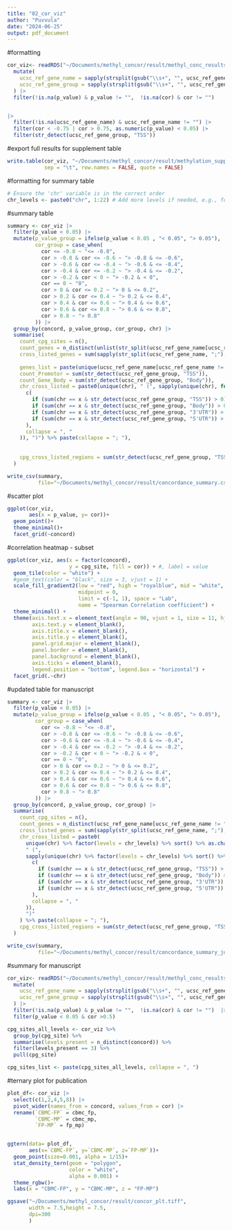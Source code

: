 ```yaml
---
title: "02_cor_viz"
author: "Puvvula"
date: "2024-06-25"
output: pdf_document
---
```


#formatting
```r
cor_viz<- readRDS("~/Documents/methyl_concor/result/methyl_conc_results.rds") |>
  mutate(
    ucsc_ref_gene_name = sapply(strsplit(gsub("\\s+", "", ucsc_ref_gene_name), ";"), function(x) paste(unique(x), collapse = "; ")),
    ucsc_ref_gene_group = sapply(strsplit(gsub("\\s+", "", ucsc_ref_gene_group), ";"), function(x) paste(unique(x), collapse = "; "))
  ) |>
  filter(!is.na(p_value) & p_value != "",  !is.na(cor) & cor != "") 


|>
  filter(!is.na(ucsc_ref_gene_name) & ucsc_ref_gene_name != "") |>
  filter(cor < -0.75 | cor > 0.75, as.numeric(p_value) < 0.05) |>
  filter(str_detect(ucsc_ref_gene_group, "TSS"))
```

#export full results for supplement table
```r
write.table(cor_viz, "~/Documents/methyl_concor/result/methylation_suppl.txt", 
            sep = "\t", row.names = FALSE, quote = FALSE)
```


#formatting for summary table
```r
# Ensure the 'chr' variable is in the correct order
chr_levels <- paste0("chr", 1:22) # Add more levels if needed, e.g., for chrX, chrY
```


#summary table
```r
summary <- cor_viz |>
  filter(p_value < 0.05) |>
  mutate(p_value_group = ifelse(p_value < 0.05 , "< 0.05", "> 0.05"),
         cor_group = case_when(
           cor <= -0.8 ~ "<= -0.8",
           cor > -0.8 & cor <= -0.6 ~ "> -0.8 & <= -0.6",
           cor > -0.6 & cor <= -0.4 ~ "> -0.6 & <= -0.4",
           cor > -0.4 & cor <= -0.2 ~ "> -0.4 & <= -0.2",
           cor > -0.2 & cor < 0 ~ "> -0.2 & < 0",
           cor == 0 ~ "0",
           cor > 0 & cor <= 0.2 ~ "> 0 & <= 0.2",
           cor > 0.2 & cor <= 0.4 ~ "> 0.2 & <= 0.4",
           cor > 0.4 & cor <= 0.6 ~ "> 0.4 & <= 0.6",
           cor > 0.6 & cor <= 0.8 ~ "> 0.6 & <= 0.8",
           cor > 0.8 ~ "> 0.8"
         )) |>
  group_by(concord, p_value_group, cor_group, chr) |>
  summarise(
    count_cpg_sites = n(),
    count_genes = n_distinct(unlist(str_split(ucsc_ref_gene_name[ucsc_ref_gene_name != ""], ";"))),
    cross_listed_genes = sum(sapply(str_split(ucsc_ref_gene_name, ";"), function(x) length(unique(x)) > 1 && length(unique(x)) == length(x))),
    
    genes_list = paste(unique(ucsc_ref_gene_name[ucsc_ref_gene_name != ""]), collapse = ";"),
    count_Promotor = sum(str_detect(ucsc_ref_gene_group, "TSS")),
    count_Gene_Body = sum(str_detect(ucsc_ref_gene_group, "Body")),
    chr_cross_listed = paste0(unique(chr), " (", sapply(unique(chr), function(x) paste(
      c(
        if (sum(chr == x & str_detect(ucsc_ref_gene_group, "TSS")) > 0) paste0("TSS: ", sum(chr == x & str_detect(ucsc_ref_gene_group, "TSS"))),
        if (sum(chr == x & str_detect(ucsc_ref_gene_group, "Body")) > 0) paste0("Body: ", sum(chr == x & str_detect(ucsc_ref_gene_group, "Body"))),
        if (sum(chr == x & str_detect(ucsc_ref_gene_group, "3'UTR")) > 0) paste0("3UTR: ", sum(chr == x & str_detect(ucsc_ref_gene_group, "3'UTR"))),
        if (sum(chr == x & str_detect(ucsc_ref_gene_group, "5'UTR")) > 0) paste0("5UTR: ", sum(chr == x & str_detect(ucsc_ref_gene_group, "5'UTR")))
      ),
      collapse = ", "
    )), ")") %>% paste(collapse = "; "),
    
    
    cpg_cross_listed_regions = sum(str_detect(ucsc_ref_gene_group, "TSS") + str_detect(ucsc_ref_gene_group, "Body") + str_detect(ucsc_ref_gene_group, "3'UTR") + str_detect(ucsc_ref_gene_group, "5'UTR") > 1)
  )

write_csv(summary,
          file="~/Documents/methyl_concor/result/concordance_summary.csv")
```


#scatter plot
```r
ggplot(cor_viz,
       aes(x = p_value, y= cor))+
  geom_point()+
  theme_minimal()+
  facet_grid(~concord)
```

#correlation heatmap - subset
```r
ggplot(cor_viz, aes(x = factor(concord), 
                    y = cpg_site, fill = cor)) + #, label = value
  geom_tile(color = "white") +
  #geom_text(color = "black", size = 3, vjust = 1) +
  scale_fill_gradient2(low = "red", high = "royalblue", mid = "white",
                       midpoint = 0,
                       limit = c(-1, 1), space = "Lab",
                       name = "Spearman Correlation coefficient") +
  theme_minimal() +
  theme(axis.text.x = element_text(angle = 90, vjust = 1, size = 11, hjust = 1),
        axis.text.y = element_blank(),
        axis.title.x = element_blank(),
        axis.title.y = element_blank(),
        panel.grid.major = element_blank(),
        panel.border = element_blank(),
        panel.background = element_blank(),
        axis.ticks = element_blank(),
        legend.position = "bottom", legend.box = "horizontal") +
  facet_grid(.~chr)
```


#updated table for manuscript
```r
summary <- cor_viz |>
  filter(p_value < 0.05) |>
  mutate(p_value_group = ifelse(p_value < 0.05 , "< 0.05", "> 0.05"),
         cor_group = case_when(
           cor <= -0.8 ~ "<= -0.8",
           cor > -0.8 & cor <= -0.6 ~ "> -0.8 & <= -0.6",
           cor > -0.6 & cor <= -0.4 ~ "> -0.6 & <= -0.4",
           cor > -0.4 & cor <= -0.2 ~ "> -0.4 & <= -0.2",
           cor > -0.2 & cor < 0 ~ "> -0.2 & < 0",
           cor == 0 ~ "0",
           cor > 0 & cor <= 0.2 ~ "> 0 & <= 0.2",
           cor > 0.2 & cor <= 0.4 ~ "> 0.2 & <= 0.4",
           cor > 0.4 & cor <= 0.6 ~ "> 0.4 & <= 0.6",
           cor > 0.6 & cor <= 0.8 ~ "> 0.6 & <= 0.8",
           cor > 0.8 ~ "> 0.8"
         )) |>
  group_by(concord, p_value_group, cor_group) |>
  summarise(
    count_cpg_sites = n(),
    count_genes = n_distinct(ucsc_ref_gene_name[ucsc_ref_gene_name != ""]),
    cross_listed_genes = sum(sapply(str_split(ucsc_ref_gene_name, ";"), function(x) length(unique(x)) > 1 && length(unique(x)) == length(x))),
    chr_cross_listed = paste0(
      unique(chr) %>% factor(levels = chr_levels) %>% sort() %>% as.character(),
      " (",
      sapply(unique(chr) %>% factor(levels = chr_levels) %>% sort() %>% as.character(), function(x) paste(
        c(
          if (sum(chr == x & str_detect(ucsc_ref_gene_group, "TSS")) > 0) paste0("TSS: ", sum(chr == x & str_detect(ucsc_ref_gene_group, "TSS"))),
          if (sum(chr == x & str_detect(ucsc_ref_gene_group, "Body")) > 0) paste0("Body: ", sum(chr == x & str_detect(ucsc_ref_gene_group, "Body"))),
          if (sum(chr == x & str_detect(ucsc_ref_gene_group, "3'UTR")) > 0) paste0("3UTR: ", sum(chr == x & str_detect(ucsc_ref_gene_group, "3'UTR"))),
          if (sum(chr == x & str_detect(ucsc_ref_gene_group, "5'UTR")) > 0) paste0("5UTR: ", sum(chr == x & str_detect(ucsc_ref_gene_group, "5'UTR")))
        ),
        collapse = ", "
      )),
      ")"
    ) %>% paste(collapse = "; "),
    cpg_cross_listed_regions = sum(str_detect(ucsc_ref_gene_group, "TSS") + str_detect(ucsc_ref_gene_group, "Body") + str_detect(ucsc_ref_gene_group, "3'UTR") + str_detect(ucsc_ref_gene_group, "5'UTR") > 1)
  )

write_csv(summary,
          file="~/Documents/methyl_concor/result/concordance_summary_jul19.csv")
```

#summary for manuscript
```r
cor_viz<- readRDS("~/Documents/methyl_concor/result/methyl_conc_results.rds") |>
  mutate(
    ucsc_ref_gene_name = sapply(strsplit(gsub("\\s+", "", ucsc_ref_gene_name), ";"), function(x) paste(unique(x), collapse = "; ")),
    ucsc_ref_gene_group = sapply(strsplit(gsub("\\s+", "", ucsc_ref_gene_group), ";"), function(x) paste(unique(x), collapse = "; "))
  ) |>
  filter(!is.na(p_value) & p_value != "",  !is.na(cor) & cor != "")  |>
  filter(p_value < 0.05 & cor >0.5)

cpg_sites_all_levels <- cor_viz %>%
  group_by(cpg_site) %>%
  summarise(levels_present = n_distinct(concord)) %>%
  filter(levels_present == 3) %>%
  pull(cpg_site)

cpg_sites_list <- paste(cpg_sites_all_levels, collapse = ", ")
```

#ternary plot for publication
```r
plot_df<- cor_viz |>
  select(c(1,2,4,5,8)) |>
  pivot_wider(names_from = concord, values_from = cor) |>
  rename(`CBMC-FP` = cbmc_fp,
         `CBMC-MP` = cbmc_mp,
         `FP-MP` = fp_mp)


ggtern(data= plot_df,
       aes(x=`CBMC-FP`, y=`CBMC-MP`, z=`FP-MP`))+
  geom_point(size=0.001, alpha = 1/15)+
  stat_density_tern(geom = "polygon", 
                    color = "white",
                    alpha = 0.001) +
  theme_rgbw()+
  labs(x = "CBMC-FP", y = "CBMC-MP", z = "FP-MP")

ggsave("~/Documents/methyl_concor/result/concor_plt.tiff",
       width = 7.5,height = 7.5,
       dpi=300
       )
```






